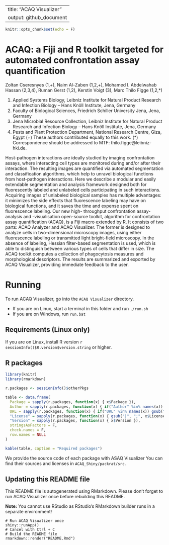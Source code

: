  
---
title: "ACAQ Visualizer"
output: github_document
---

```r
knitr::opts_chunk$set(echo = F)
```

# ACAQ: a Fiji and R toolkit targeted for automated confrontation assay quantification

Zoltan Cseresnyes (1,+), Naim Al-Zaben (1,2,+), Mohamed I. Abdelwahab Hassan (2,3,4), Ruman
Gerst (1,2), Kerstin Voigt (3), Marc Thilo Figge (1,2,*)

(1) Applied Systems Biology, Leibniz Institute for Natural Product Research and Infection Biology –
Hans Knöll Institute, Jena, Germany
(2) Faculty of Biological Sciences, Friedrich Schiller University Jena, Jena, Germany
(3) Jena Microbial Resource Collection, Leibniz Institute for Natural Product Research and Infection
Biology – Hans Knöll Institute, Jena, Germany
(4) Pests and Plant Protection Department, National Research Centre, Giza, Egypt
(+) These authors contributed equally to this work.
(*) Correspondence should be addressed to MTF: thilo.figge@leibniz-hki.de.

Host-pathogen interactions are ideally studied by imaging confrontation assays, where interacting
cell types are monitored during and/or after their interaction. The resulting images are quantified
via automated segmentation and classification algorithms, which help to unravel biological
functions from host-pathogen interactions. Here we describe a modular and easily extendable
segmentation and analysis framework designed both for fluorescently labeled and unlabeled cells
participating in such interactions. Acquiring images of unlabeled biological samples has multiple
advantages: it minimizes the side effects that fluorescence labeling may have on biological
functions, and it saves the time and expense spent on fluorescence labeling. Our new high-
throughput confrontation assay-analysis and -visualisation open-source toolkit, algorithm for
confrontation assay quantification (ACAQ), is a Fiji macro extended by R. It consists of two parts:
ACAQ Analyzer and ACAQ Visualizer. The former is designed to analyze cells in two-dimensional
microscopy images, using either fluorescence labeling or transmitted light bright-field microscopy.
In the absence of labeling, Hessian filter-based segmentation is used, which is able to distinguish
between various types of cells that differ in size. The ACAQ toolkit computes a collection of
phagocytosis measures and morphological descriptors. The results are summarized and exported
by ACAQ Visualizer, providing immediate feedback to the user.

# Running

To run ACAQ Visualizer, go into the `ACAQ Visualizer` directory.

* If you are on Linux, start a terminal in this folder and run `./run.sh`
* If you are on Windows, run `run.bat`

## Requirements (Linux only)

If you are on Linux, install R version `r sessionInfo()$R.version$version.string` or higher.

## R packages


```r

library(knitr)
library(rmarkdown)

r.packages <- sessionInfo()$otherPkgs

table <- data.frame(
  Package = sapply(r.packages, function(x) { x$Package }),
  Author = sapply(r.packages, function(x) { if("Author" %in% names(x)) gsub("\n", " ", x$Author) else "" }),
  URL = sapply(r.packages, function(x) { if("URL" %in% names(x)) gsub("\n", " ", x$URL, fixed = T) else "" }),
  "License" = sapply(r.packages, function(x) { gsub("|", ";", x$License, fixed = T) }),
  "Version" = sapply(r.packages, function(x) { x$Version }),
  stringsAsFactors = F,
  check.names = F,
  row.names = NULL
)

kable(table, caption = "Required packages")

```

We provide the source code of each package with ASAQ Visualizer You can find their sources and licenses in `ACAQ_Shiny/packrat/src`.

## Updating this README file

This README file is autogenerated using RMarkdown. Please don't forget to run ACAQ Visualizer once before
rebuilding this README.

**Note:** You cannot use RStudio as RStudio's RMarkdown builder runs in a separate environment!

```
# Run ACAQ Visualizer once
shiny::runApp()
# Cancel with Ctrl + C
# Build the README file
rmarkdown::render("README.Rmd")
```

